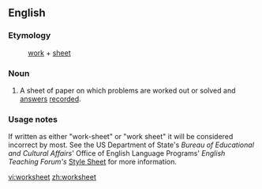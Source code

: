 ==English==

===Etymology===
:[[work]] + [[sheet]]

===Noun===
{{en-noun}}

# A sheet of paper on which problems are worked out or solved and [[answer]]s [[record]]ed.

===Usage notes===
If written as either "work-sheet" or "work sheet" it will be considered incorrect by most.  See the US Department of State's ''Bureau of Educational and Cultural Affairs''' Office of English Language Programs' ''English Teaching Forum's'' [http://exchanges.state.gov/forum/stylesheet.htm#SPELLING Style Sheet] for more information.

[[vi:worksheet]]
[[zh:worksheet]]
